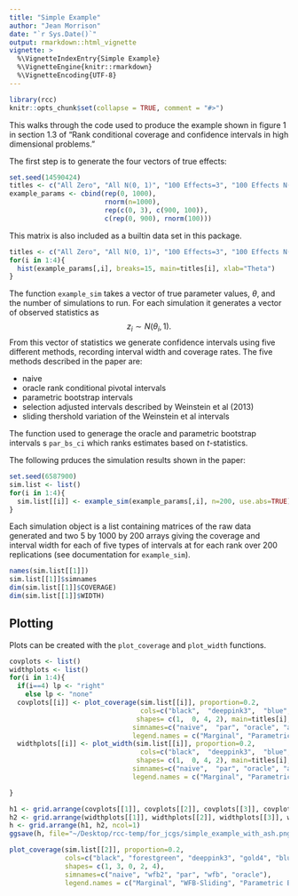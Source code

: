 ```yaml
---
title: "Simple Example"
author: "Jean Morrison"
date: "`r Sys.Date()`"
output: rmarkdown::html_vignette
vignette: >
  %\VignetteIndexEntry{Simple Example}
  %\VignetteEngine{knitr::rmarkdown}
  %\VignetteEncoding{UTF-8}
---
```


```r
library(rcc)
knitr::opts_chunk$set(collapse = TRUE, comment = "#>")
```

This walks through the code used to produce the example shown in figure 1 in section 1.3 of "Rank conditional coverage and confidence intervals in high dimensional problems."


The first step is to generate the four vectors of true effects:
```r
set.seed(14590424)
titles <- c("All Zero", "All N(0, 1)", "100 Effects=3", "100 Effects N(0, 1)")
example_params <- cbind(rep(0, 1000), 
                        rnorm(n=1000), 
                        rep(c(0, 3), c(900, 100)), 
                        c(rep(0, 900), rnorm(100)))
```
This matrix is also included as a builtin data set in this package.

```r
titles <- c("All Zero", "All N(0, 1)", "100 Effects=3", "100 Effects N(0, 1)")
for(i in 1:4){
  hist(example_params[,i], breaks=15, main=titles[i], xlab="Theta")
}
```


The function `example_sim` takes a vector of true parameter values, $\theta$, and the number of simulations to run. For each simulation it generates a vector of observed statistics as 
$$ z_i \sim N(\theta_i, 1).$$
From this vector of statistics we generate confidence intervals using five different methods, recording interval width and coverage rates. The five methods described in the paper are:

* naive
* oracle rank conditional pivotal intervals
* parametric bootstrap intervals
* selection adjusted intervals described by Weinstein et al (2013)
* sliding thershold variation of the Weinstein et al intervals

The function used to generage the oracle and parametric bootstrap intervals s `par_bs_ci` which ranks estimates based on $t$-statistics.

The following prduces the simulation results shown in the paper:

```r
set.seed(6587900)
sim.list <- list()
for(i in 1:4){
  sim.list[[i]] <- example_sim(example_params[,i], n=200, use.abs=TRUE)
}
```
Each simulation object is a list containing matrices of the raw data generated and two 5 by 1000 by 200 arrays giving the coverage and interval width for each of five types of intervals at for each rank over 200 replications (see documentation for `example_sim`). 
```r
names(sim.list[[1]])
sim.list[[1]]$simnames
dim(sim.list[[1]]$COVERAGE)
dim(sim.list[[1]]$WIDTH)
```

## Plotting
Plots can be created with the `plot_coverage` and `plot_width` functions.

```r
covplots <- list()
widthplots <- list()
for(i in 1:4){
  if(i==4) lp <- "right"
    else lp <- "none"
  covplots[[i]] <- plot_coverage(sim.list[[i]], proportion=0.2,
                                 cols=c("black",  "deeppink3",  "blue", "forestgreen"),
                                shapes= c(1,  0, 4, 2), main=titles[i],
                               simnames=c("naive",  "par", "oracle", "ash"),
                               legend.names = c("Marginal", "Parametric Bootstrap", "Oracle", "ASH"), legend.position = lp)
  widthplots[[i]] <- plot_width(sim.list[[i]], proportion=0.2,
                                 cols=c("black",  "deeppink3",  "blue", "forestgreen"),
                                shapes= c(1,  0, 4, 2), main=titles[i],
                               simnames=c("naive",  "par", "oracle", "ash"),
                               legend.names = c("Marginal", "Parametric Bootstrap", "Oracle", "ASH"), legend.position = lp)

}

h1 <- grid.arrange(covplots[[1]], covplots[[2]], covplots[[3]], covplots[[4]], ncol=4, widths=rep(c(4, 6), c(3, 1)))
h2 <- grid.arrange(widthplots[[1]], widthplots[[2]], widthplots[[3]], widthplots[[4]], ncol=4, widths=rep(c(4, 6), c(3, 1)))
h <- grid.arrange(h1, h2, ncol=1)
ggsave(h, file="~/Desktop/rcc-temp/for_jcgs/simple_example_with_ash.png", heigh=8, width=16, units="in", dpi=300)
```

```r
plot_coverage(sim.list[[2]], proportion=0.2,
              cols=c("black", "forestgreen", "deeppink3", "gold4", "blue"),
              shapes= c(1, 3, 0, 2, 4),
              simnames=c("naive", "wfb2", "par", "wfb", "oracle"),
              legend.names = c("Marginal", "WFB-Sliding", "Parametric Bootstrap", "WFB", "Oracle"), legend.position = "right")
```


